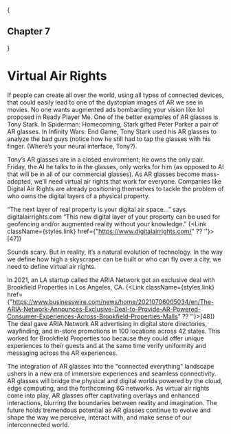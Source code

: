 
{<h2 className={styles.centerText}>Chapter 7</h2>}

# Virtual Air Rights

If people can create all over the world, using all types of connected devices, that could easily lead to one of the dystopian images of AR we see in movies. No one wants augmented ads bombarding your vision like IoI proposed in Ready Player Me. One of the better examples of AR glasses is Tony Stark. In Spiderman: Homecoming, Stark gifted Peter Parker a pair of AR glasses. In Infinity Wars: End Game, Tony Stark used his AR glasses to analyze the bad guys (notice how he still had to tap the glasses with his finger. (Where’s your neural interface, Tony?). 

Tony’s AR glasses are in a closed environment; he owns the only pair. Friday, the AI he talks to in the glasses, only works for him (as opposed to AI that will be in all of our commercial glasses). As AR glasses become mass-adopted, we’ll need virtual air rights that work for everyone. Companies like Digital Air Rights are already positioning themselves to tackle the problem of who owns the digital layers of a physical property. 

“The next layer of real property is your digital air space…” says digitalairrights.com “This new digital layer of your property can be used for geofencing and/or augmented reality without your knowledge.” {<Link className={styles.link} href={"https://www.digitalairrights.com/" ?? ''}>[47]</Link>}

Sounds scary. But in reality, it’s a natural evolution of technology. In the way we define how high a skyscraper can be built or who can fly over a city, we need to define virtual air rights. 

In 2021, an LA startup called the ARIA Network got an exclusive deal with Brookfield Properties in Los Angeles, CA. {<Link className={styles.link} href={"https://www.businesswire.com/news/home/20210706005034/en/The-ARIA-Network-Announces-Exclusive-Deal-to-Provide-AR-Powered-Consumer-Experiences-Across-Brookfield-Properties-Malls" ?? ''}>[48]</Link>} The deal gave ARIA Network AR advertising in digital store directories, wayfinding, and in-store promotions in 100 locations across 42 states. This worked for Brookfield Properties too because they could offer unique experiences to their guests and at the same time verify uniformity and messaging across the AR experiences. 

The integration of AR glasses into the "connected everything" landscape ushers in a new era of immersive experiences and seamless connectivity. AR glasses will bridge the physical and digital worlds powered by the cloud, edge computing, and the forthcoming 6G networks. As virtual air rights come into play, AR glasses offer captivating overlays and enhanced interactions, blurring the boundaries between reality and imagination. The future holds tremendous potential as AR glasses continue to evolve and shape the way we perceive, interact with, and make sense of our interconnected world.
